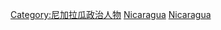 [[Category:尼加拉瓜政治人物|Category:尼加拉瓜政治人物]]
[[Category:各國女性政治人物|Nicaragua]]
[[Category:北美洲女性政治人物|Nicaragua]]